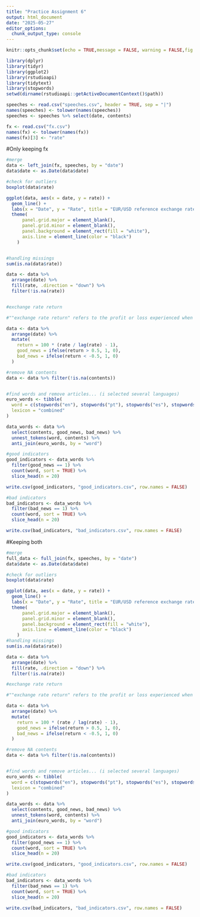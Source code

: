```yaml
---
title: "Practice Assignment 6"
output: html_document
date: "2025-05-27"
editor_options: 
  chunk_output_type: console
---
```


```r
knitr::opts_chunk$set(echo = TRUE,message = FALSE, warning = FALSE,fig.width = 10,fig.height = 6)
```

```r
library(dplyr)
library(tidyr)
library(ggplot2)
library(rstudioapi)
library(tidytext)
library(stopwords)
setwd(dirname(rstudioapi::getActiveDocumentContext()$path))
```

```r
speeches <- read.csv("speeches.csv", header = TRUE, sep = "|")
names(speeches) <- tolower(names(speeches))
speeches <- speeches %>% select(date, contents)

fx <- read.csv("fx.csv")
names(fx) <- tolower(names(fx))
names(fx)[3] <- "rate"

```


#Only keeping fx 
```r

#merge
data <- left_join(fx, speeches, by = "date")
data$date <- as.Date(data$date)

#check for outliers
boxplot(data$rate)

ggplot(data, aes(x = date, y = rate)) +
  geom_line() +
  labs(x = "Date", y = "Rate", title = "EUR/USD reference exchange rate over Time") +
  theme(
      panel.grid.major = element_blank(), 
      panel.grid.minor = element_blank(),
      panel.background = element_rect(fill = "white"),
      axis.line = element_line(color = "black")
    )


#handling missings
sum(is.na(data$rate))

data <- data %>%
  arrange(date) %>% 
  fill(rate, .direction = "down") %>%
  filter(!is.na(rate))


#exchange rate return

#""exchange rate return" refers to the profit or loss experienced when investing in a currency due to changes in its exchange rate against another currency."

data <- data %>%
  arrange(date) %>%
  mutate(
    return = 100 * (rate / lag(rate) - 1), 
    good_news = ifelse(return > 0.5, 1, 0),
    bad_news = ifelse(return < -0.5, 1, 0)
  )

#remove NA contents
data <- data %>% filter(!is.na(contents))


#find words and remove articles... (i selected several languages)
euro_words <- tibble(
  word = c(stopwords("en"), stopwords("pt"), stopwords("es"), stopwords("fr"), stopwords("de")),
  lexicon = "combined"
)

data_words <- data %>%
  select(contents, good_news, bad_news) %>%
  unnest_tokens(word, contents) %>%
  anti_join(euro_words, by = "word")

#good indicators
good_indicators <- data_words %>%
  filter(good_news == 1) %>%
  count(word, sort = TRUE) %>% 
  slice_head(n = 20)

write.csv(good_indicators, "good_indicators.csv", row.names = FALSE)

#bad indicators
bad_indicators <- data_words %>%
  filter(bad_news == 1) %>%
  count(word, sort = TRUE) %>%
  slice_head(n = 20)

write.csv(bad_indicators, "bad_indicators.csv", row.names = FALSE)
```


#Keeping both
```r

#merge
full_data <- full_join(fx, speeches, by = "date")
data$date <- as.Date(data$date)

#check for outliers
boxplot(data$rate)

ggplot(data, aes(x = date, y = rate)) +
  geom_line() +
  labs(x = "Date", y = "Rate", title = "EUR/USD reference exchange rate over Time") +
  theme(
      panel.grid.major = element_blank(), 
      panel.grid.minor = element_blank(),
      panel.background = element_rect(fill = "white"),
      axis.line = element_line(color = "black")
    )
#handling missings
sum(is.na(data$rate))

data <- data %>%
  arrange(date) %>% 
  fill(rate, .direction = "down") %>%
  filter(!is.na(rate))

#exchange rate return

#""exchange rate return" refers to the profit or loss experienced when investing in a currency due to changes in its exchange rate against another currency."

data <- data %>%
  arrange(date) %>%
  mutate(
    return = 100 * (rate / lag(rate) - 1), 
    good_news = ifelse(return > 0.5, 1, 0),
    bad_news = ifelse(return < -0.5, 1, 0)
  )

#remove NA contents
data <- data %>% filter(!is.na(contents))


#find words and remove articles... (i selected several languages)
euro_words <- tibble(
  word = c(stopwords("en"), stopwords("pt"), stopwords("es"), stopwords("fr"), stopwords("de")),
  lexicon = "combined"
)

data_words <- data %>%
  select(contents, good_news, bad_news) %>%
  unnest_tokens(word, contents) %>%
  anti_join(euro_words, by = "word")

#good indicators
good_indicators <- data_words %>%
  filter(good_news == 1) %>%
  count(word, sort = TRUE) %>% 
  slice_head(n = 20)

write.csv(good_indicators, "good_indicators.csv", row.names = FALSE)

#bad indicators
bad_indicators <- data_words %>%
  filter(bad_news == 1) %>%
  count(word, sort = TRUE) %>%
  slice_head(n = 20)

write.csv(bad_indicators, "bad_indicators.csv", row.names = FALSE)
```

